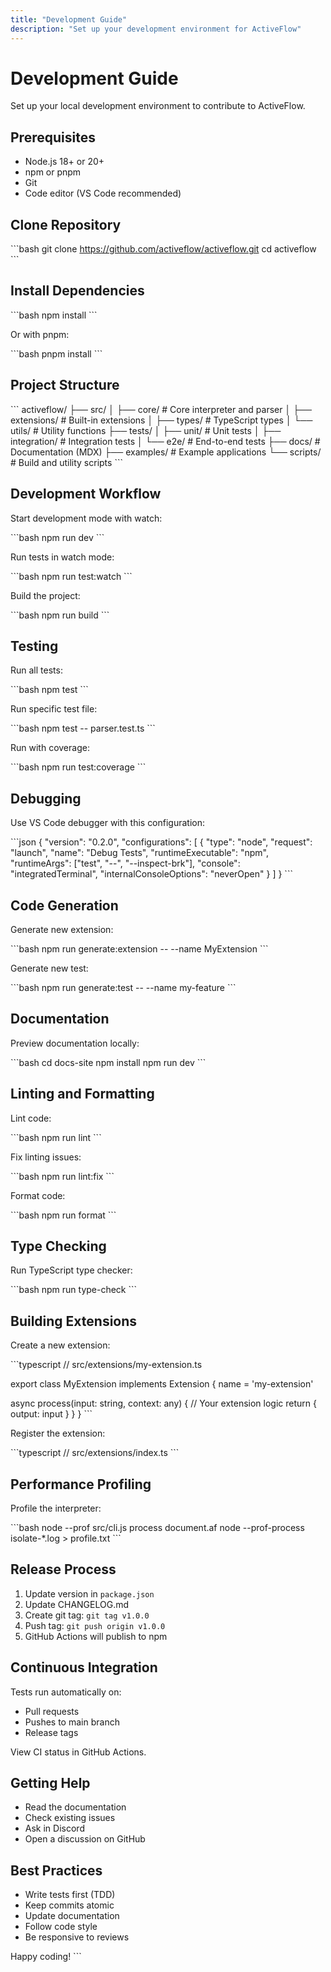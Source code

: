 ```yaml
---
title: "Development Guide"
description: "Set up your development environment for ActiveFlow"
---
```


# Development Guide

Set up your local development environment to contribute to ActiveFlow.

## Prerequisites

- Node.js 18+ or 20+
- npm or pnpm
- Git
- Code editor (VS Code recommended)

## Clone Repository

\`\`\`bash
git clone https://github.com/activeflow/activeflow.git
cd activeflow
\`\`\`

## Install Dependencies

\`\`\`bash
npm install
\`\`\`

Or with pnpm:

\`\`\`bash
pnpm install
\`\`\`

## Project Structure

\`\`\`
activeflow/
├── src/
│   ├── core/           # Core interpreter and parser
│   ├── extensions/     # Built-in extensions
│   ├── types/          # TypeScript types
│   └── utils/          # Utility functions
├── tests/
│   ├── unit/           # Unit tests
│   ├── integration/    # Integration tests
│   └── e2e/            # End-to-end tests
├── docs/               # Documentation (MDX)
├── examples/           # Example applications
└── scripts/            # Build and utility scripts
\`\`\`

## Development Workflow

Start development mode with watch:

\`\`\`bash
npm run dev
\`\`\`

Run tests in watch mode:

\`\`\`bash
npm run test:watch
\`\`\`

Build the project:

\`\`\`bash
npm run build
\`\`\`

## Testing

Run all tests:

\`\`\`bash
npm test
\`\`\`

Run specific test file:

\`\`\`bash
npm test -- parser.test.ts
\`\`\`

Run with coverage:

\`\`\`bash
npm run test:coverage
\`\`\`

## Debugging

Use VS Code debugger with this configuration:

\`\`\`json
{
  "version": "0.2.0",
  "configurations": [
    {
      "type": "node",
      "request": "launch",
      "name": "Debug Tests",
      "runtimeExecutable": "npm",
      "runtimeArgs": ["test", "--", "--inspect-brk"],
      "console": "integratedTerminal",
      "internalConsoleOptions": "neverOpen"
    }
  ]
}
\`\`\`

## Code Generation

Generate new extension:

\`\`\`bash
npm run generate:extension -- --name MyExtension
\`\`\`

Generate new test:

\`\`\`bash
npm run generate:test -- --name my-feature
\`\`\`

## Documentation

Preview documentation locally:

\`\`\`bash
cd docs-site
npm install
npm run dev
\`\`\`

## Linting and Formatting

Lint code:

\`\`\`bash
npm run lint
\`\`\`

Fix linting issues:

\`\`\`bash
npm run lint:fix
\`\`\`

Format code:

\`\`\`bash
npm run format
\`\`\`

## Type Checking

Run TypeScript type checker:

\`\`\`bash
npm run type-check
\`\`\`

## Building Extensions

Create a new extension:

\`\`\`typescript
// src/extensions/my-extension.ts

export class MyExtension implements Extension {
  name = 'my-extension'
  
  async process(input: string, context: any) {
    // Your extension logic
    return { output: input }
  }
}
\`\`\`

Register the extension:

\`\`\`typescript
// src/extensions/index.ts
\`\`\`

## Performance Profiling

Profile the interpreter:

\`\`\`bash
node --prof src/cli.js process document.af
node --prof-process isolate-*.log > profile.txt
\`\`\`

## Release Process

1. Update version in `package.json`
2. Update CHANGELOG.md
3. Create git tag: `git tag v1.0.0`
4. Push tag: `git push origin v1.0.0`
5. GitHub Actions will publish to npm

## Continuous Integration

Tests run automatically on:
- Pull requests
- Pushes to main branch
- Release tags

View CI status in GitHub Actions.

## Getting Help

- Read the documentation
- Check existing issues
- Ask in Discord
- Open a discussion on GitHub

## Best Practices

- Write tests first (TDD)
- Keep commits atomic
- Update documentation
- Follow code style
- Be responsive to reviews

Happy coding!
\`\`\`

